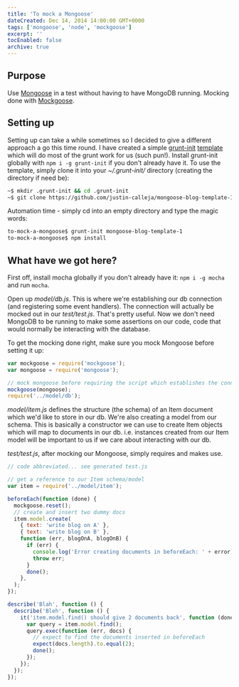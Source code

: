 ```yaml
---
title: 'To mock a Mongoose'
dateCreated: Dec 14, 2014 14:00:00 GMT+0000
tags: ['mongoose', 'node', 'mockgoose']
excerpt: ''
tocEnabled: false
archive: true
---
```


## Purpose

Use [Mongoose](https://github.com/learnboost/mongoose 'Mongoose') in a test without having to have MongoDB running. Mocking done with [Mockgoose](https://github.com/mccormicka/Mockgoose 'Mockgoose').

## Setting up

Setting up can take a while sometimes so I decided to give a different approach a go this time round. I have created a simple [grunt-init](https://github.com/gruntjs/grunt-init 'grunt-init') [template](https://github.com/justin-calleja/mongoose-blog-template-1 'mongoose-blog-template-1') which will do most of the grunt work for us (such pun!). Install grunt-init globally with `npm i -g grunt-init` if you don't already have it. To use the template, simply clone it into your _~/.grunt-init/_ directory (creating the directory if need be):

```bash
~$ mkdir .grunt-init && cd .grunt-init
~$ git clone https://github.com/justin-calleja/mongoose-blog-template-1
```

Automation time - simply cd into an empty directory and type the magic words:

```bash
to-mock-a-mongoose$ grunt-init mongoose-blog-template-1
to-mock-a-mongoose$ npm install
```

## What have we got here?

First off, install mocha globally if you don't already have it: `npm i -g mocha` and run `mocha`.

Open up _model/db.js_. This is where we're establishing our db connection (and registering some event handlers). The connection will actually be mocked out in our _test/test.js_. That's pretty useful. Now we don't need MongoDB to be running to make some assertions on our code, code that would normally be interacting with the database.

To get the mocking done right, make sure you mock Mongoose before setting it up:

```javascript
var mockgoose = require('mockgoose');
var mongoose = require('mongoose');

// mock mongoose before requiring the script which establishes the connection (to mock the connection)
mockgoose(mongoose);
require('../model/db');
```

_model/item.js_ defines the structure (the schema) of an Item document which we'd like to store in our db. We're also creating a model from our schema. This is basically a constructor we can use to create Item objects which will map to documents in our db. i.e. instances created from our Item model will be important to us if we care about interacting with our db.

_test/test.js_, after mocking our Mongoose, simply requires and makes use.

```javascript
// code abbreviated... see generated test.js

// get a reference to our Item schema/model
var item = require('../model/item');

beforeEach(function (done) {
  mockgoose.reset();
  // create and insert two dummy docs
  item.model.create(
    { text: 'write blog on A' },
    { text: 'write blog on B' },
    function (err, blogOnA, blogOnB) {
      if (err) {
        console.log('Error creating documents in beforeEach: ' + error);
        throw err;
      }
      done();
    },
  );
});

describe('Blah', function () {
  describe('Bleh', function () {
    it('item.model.find() should give 2 documents back', function (done) {
      var query = item.model.find();
      query.exec(function (err, docs) {
        // expect to find the documents inserted in beforeEach
        expect(docs.length).to.equal(2);
        done();
      });
    });
  });
});
```
